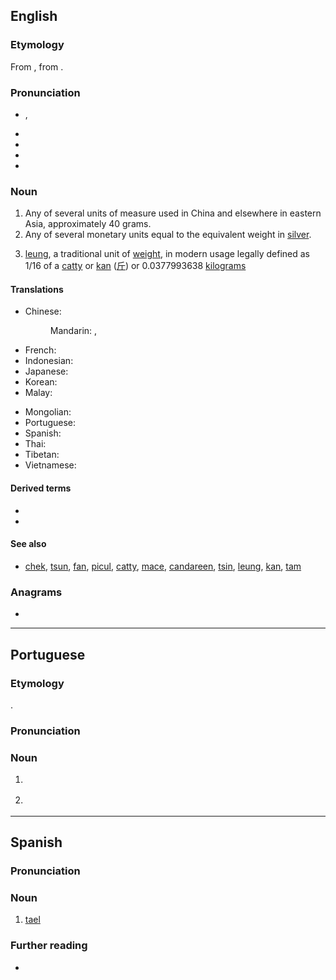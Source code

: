 {{also|tæl}}
==English==
{{wikipedia}}

===Etymology===
From {{uder|en|pt|tael}}, from {{uder|en|ms|tahil}}.

===Pronunciation===
* {{enPR|tāl}}, {{IPA|en|/teɪl/}}
* {{audio|en|en-us-tail.ogg|Audio (US)}}
* {{audio|en|en-au-tail.ogg|Audio (AU)}}
* {{homophones|en|tail|tale}}
* {{rhymes|en|eɪl|s=1}}

===Noun===
{{en-noun}}
# Any of several units of measure used in China and elsewhere in eastern Asia, approximately 40 grams.
# Any of several monetary units equal to the equivalent weight in [[silver]].
# {{lb|en|Hong Kong}} [[leung]], a traditional unit of [[weight]], in modern usage legally defined as 1/16 of a [[catty]] or [[kan]] ([[斤]]) or 0.0377993638 [[kilogram]]s

====Translations====
{{trans-top|any of various related East Asian units of weight}}
* Chinese:
*: Mandarin: {{t+|cmn|兩}}, {{t+|cmn|两|tr=liǎng}}
* French: {{t+|fr|tael|m}}
* Indonesian: {{t+|id|tahil}}
* Japanese: {{t+|ja|両|tr=ryō}}
* Korean: {{t+|ko|냥}}
* Malay: {{t+|ms|tahil}}
{{trans-mid}}
* Mongolian: {{t+|mn|лан}}
* Portuguese: {{t|pt|tael|m}}
* Spanish: {{t|es|tael|m}}
* Thai: {{t+|th|ตำลึง}}
* Tibetan: {{t|bo|སྲང}}
* Vietnamese: {{t+|vi|lạng}}
{{trans-bottom}}

====Derived terms====
* {{l|en|Haikwan tael}}
* {{l|en|market tael}}

====See also====
* {{sense|Hong Kong units}} [[chek]], [[tsun]], [[fan]], [[picul]], [[catty]], [[mace]], [[candareen]], [[tsin]], [[leung]], [[kan]], [[tam]]

===Anagrams===
* {{anagrams|en|a=aelt|EATL|ETLA|Elta|LATE|TEAL|TEAl|Teal|et al|et al.|late|leat|tale|teal|tela}}

----

==Portuguese==

===Etymology===
{{bor+|pt|ms|tahil}}.

===Pronunciation===
{{pt-IPA|taél}}

===Noun===
{{pt-noun|m}}

# {{l|en|tael}} {{gloss|any of several eastern Asian units of measure}}
# {{l|en|tael}} {{gloss|any of several eastern Asian monetary units}}

{{C|pt|Currency|Units of measure}}

----

==Spanish==

===Pronunciation===
{{es-IPA}}

===Noun===
{{es-noun|m}}

# [[#English|tael]]

===Further reading===
* {{R:es:DRAE}}